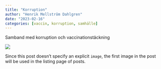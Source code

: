 ```yaml
---
title: "Korruption"
author: "Henrik Mellström Dahlgren"
date: "2023-02-16"
categories: [vaccin, korruption, samhälle]
---
```


Samband med korruption och vaccinationstäckning

![](virus2.png)

Since this post doesn't specify an explicit `image`, the first image in the post will be used in the listing page of posts.
